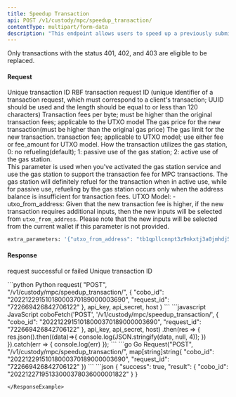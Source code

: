 ```yaml
---
title: Speedup Transaction
api: POST /v1/custody/mpc/speedup_transaction/ 
contentType: multipart/form-data
description: "This endpoint allows users to speed up a previously submitted transaction by replacing it with a new transaction with higher transation fee. The endpoint accepts a POST request with parameters including cobo_id, request_id, fee, gas_price, gas_limit, and fee_amount. The response is a JSON object containing the updated transaction information."
---
```


<Tip>Only transactions with the status 401, 402, and 403 are eligible to be replaced.</Tip>

#### Request
<ParamField body="cobo_id" type="String" required>Unique transaction ID</ParamField>
<ParamField body="request_id" type="String" required>RBF transaction request ID (unique identifier of a transaction request, which must correspond to a client's transaction; UUID should be used and the length should be equal to or less than 120 characters)</ParamField>
<ParamField body="fee" type="Float" >Transaction fees per byte; must be higher than the original transaction fees; applicable to the UTXO model</ParamField>
<ParamField body="gas_price" type="Int" >The gas price for the new transaction(must be higher than the original gas price)</ParamField>
<ParamField body="gas_limit" type="Int" >The gas limit for the new transaction.</ParamField>
<ParamField body="fee_amount" type="Int" >transaction fee; applicable to UTXO model; use either fee or fee_amount for UTXO model.</ParamField>
<ParamField query="auto_fuel" type="Int">How the transaction utilizes the gas station, 0: no refueling(default); 1: passive use of the gas station; 2: active use of the gas station. <br /> This parameter is used when you've activated the gas station service and use the gas station to support the transaction fee for MPC transactions.</ParamField>
<Tip>The gas station will definitely refuel for the transaction when in active use, while for passive use, refueling by the gas station occurs only when the address balance is insufficient for transaction fees.</Tip>
<ParamField body="extra_parameters" type="String">
UTXO Model:
    - utxo_from_address: Given that the new transaction fee is higher, if the new transaction requires additional inputs, then the new inputs will be selected from `utxo_from_address`. Please note that the new inputs will be selected from the current wallet if this parameter is not provided.
```python Sample
extra_parameters: '{"utxo_from_address": "tb1qpllcnnpt3z9nkxtj3a0jmhdj5xvxaerhv5xs5n"}'
```
</ParamField>

#### Response
<ResponseField name="success" type="bool">request successful or failed</ResponseField>
   <ResponseField name="result" type="object">
      <Expandable title="object">
            <ResponseField name="cobo_id" type="String" >Unique transaction ID</ResponseField>
      </Expandable>
</ResponseField>

<RequestExample>
```python Python
request(
    "POST",
    "/v1/custody/mpc/speedup_transaction/",
    {
        "cobo_id": "20221229151018000370189000003690",
        "request_id": "722669426842706122"
    },
    api_key, api_secret, host
)
```
```javascript JavaScript
coboFetch('POST', '/v1/custody/mpc/speedup_transaction/', {
    "cobo_id": "20221229151018000370189000003690",
    "request_id": "722669426842706122"
}, api_key, api_secret, host)
    .then(res => {
        res.json().then((data)=>{
            console.log(JSON.stringify(data, null, 4));
        })
    }).catch(err => {
        console.log(err)
    });
```
```go Go
Request("POST", "/v1/custody/mpc/speedup_transaction/", map[string]string{
    "cobo_id": "20221229151018000370189000003690",
    "request_id": "722669426842706122"
})
```
</RequestExample>

<ResponseExample>
```json
{
  "success": true,
  "result": {
    "cobo_id": "20221227195133000378036000001822"
  }
}

```
</ResponseExample>
